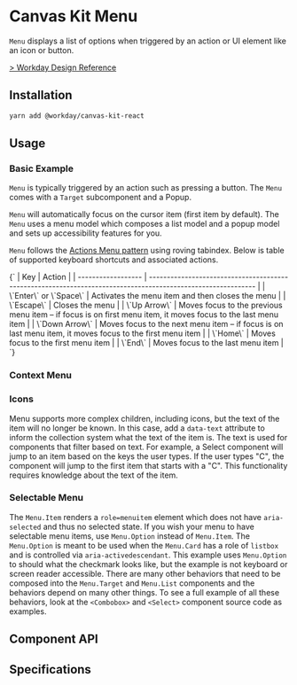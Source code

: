 

<Meta of={MenuStories} />

# Canvas Kit Menu

`Menu` displays a list of options when triggered by an action or UI element like an icon or button.

[> Workday Design Reference](https://design.workday.com/components/popups/menus)

## Installation

```sh
yarn add @workday/canvas-kit-react
```

## Usage

### Basic Example

`Menu` is typically triggered by an action such as pressing a button. The `Menu` comes with a
`Target` subcomponent and a Popup.

<ExampleCodeBlock code={Basic} />

`Menu` will automatically focus on the cursor item (first item by default). The `Menu` uses a menu
model which composes a list model and a popup model and sets up accessibility features for you.

`Menu` follows the
[Actions Menu pattern](https://www.w3.org/WAI/ARIA/apg/patterns/menu-button/examples/menu-button-actions/)
using roving tabindex. Below is table of supported keyboard shortcuts and associated actions.

<Markdown>
  {`
| Key                | Action                                                                                                       |
| ------------------ | ------------------------------------------------------------------------------------------------------------ |
| \`Enter\` or \`Space\` | Activates the menu item and then closes the menu                                                             |
| \`Escape\`           | Closes the menu                                                                                              |
| \`Up Arrow\`         | Moves focus to the previous menu item – if focus is on first menu item, it moves focus to the last menu item |
| \`Down Arrow\`       | Moves focus to the next menu item – if focus is on last menu item, it moves focus to the first menu item     |
| \`Home\`             | Moves focus to the first menu item                                                                           |
| \`End\`              | Moves focus to the last menu item                                                                            |
`}
</Markdown>

### Context Menu

<ExampleCodeBlock code={ContextMenu} />

### Icons

Menu supports more complex children, including icons, but the text of the item will no longer be
known. In this case, add a `data-text` attribute to inform the collection system what the text of
the item is. The text is used for components that filter based on text. For example, a Select
component will jump to an item based on the keys the user types. If the user types "C", the
component will jump to the first item that starts with a "C". This functionality requires knowledge
about the text of the item.

<ExampleCodeBlock code={Icons} />

### Selectable Menu

The `Menu.Item` renders a `role=menuitem` element which does not have `aria-selected` and thus no
selected state. If you wish your menu to have selectable menu items, use `Menu.Option` instead of
`Menu.Item`. The `Menu.Option` is meant to be used when the `Menu.Card` has a role of `listbox` and
is controlled via `aria-activedescendant`. This example uses `Menu.Option` to should what the
checkmark looks like, but the example is not keyboard or screen reader accessible. There are many
other behaviors that need to be composed into the `Menu.Target` and `Menu.List` components and the
behaviors depend on many other things. To see a full example of all these behaviors, look at the
`<Combobox>` and `<Select>` component source code as examples.

<ExampleCodeBlock code={SelectableMenu} />

## Component API

<SymbolDoc name="Menu" fileName="/react/" />

## Specifications

<Specifications file="Menu.spec.ts" name="Menu" />
